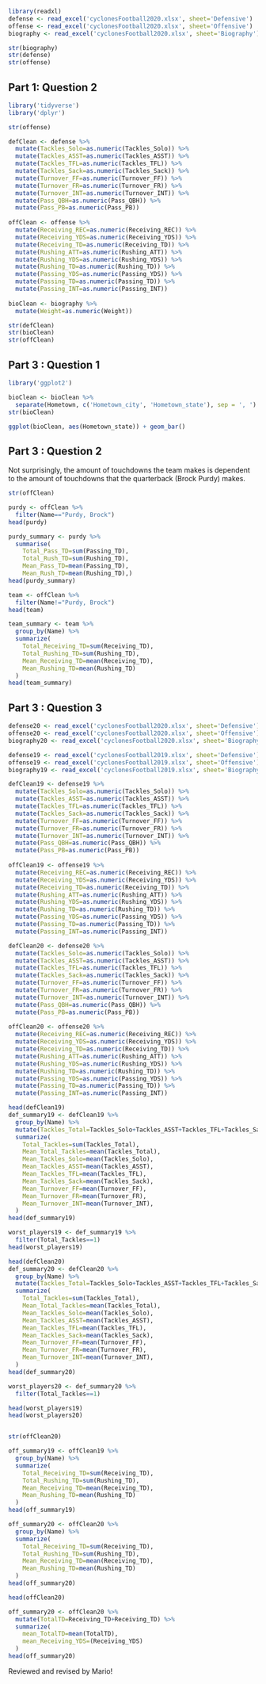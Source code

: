 ```r
library(readxl)
defense <- read_excel('cyclonesFootball2020.xlsx', sheet='Defensive')
offense <- read_excel('cyclonesFootball2020.xlsx', sheet='Offensive')
biography <- read_excel('cyclonesFootball2020.xlsx', sheet='Biography')

str(biography)
str(defense)
str(offense)
```

## Part 1: Question 2
```r
library('tidyverse')
library('dplyr')

str(offense)

defClean <- defense %>%
  mutate(Tackles_Solo=as.numeric(Tackles_Solo)) %>%
  mutate(Tackles_ASST=as.numeric(Tackles_ASST)) %>%
  mutate(Tackles_TFL=as.numeric(Tackles_TFL)) %>%
  mutate(Tackles_Sack=as.numeric(Tackles_Sack)) %>%
  mutate(Turnover_FF=as.numeric(Turnover_FF)) %>%
  mutate(Turnover_FR=as.numeric(Turnover_FR)) %>%
  mutate(Turnover_INT=as.numeric(Turnover_INT)) %>%
  mutate(Pass_QBH=as.numeric(Pass_QBH)) %>%
  mutate(Pass_PB=as.numeric(Pass_PB))
  
offClean <- offense %>%
  mutate(Receiving_REC=as.numeric(Receiving_REC)) %>%
  mutate(Receiving_YDS=as.numeric(Receiving_YDS)) %>%
  mutate(Receiving_TD=as.numeric(Receiving_TD)) %>%
  mutate(Rushing_ATT=as.numeric(Rushing_ATT)) %>%
  mutate(Rushing_YDS=as.numeric(Rushing_YDS)) %>%
  mutate(Rushing_TD=as.numeric(Rushing_TD)) %>%
  mutate(Passing_YDS=as.numeric(Passing_YDS)) %>%
  mutate(Passing_TD=as.numeric(Passing_TD)) %>%
  mutate(Passing_INT=as.numeric(Passing_INT))
  
bioClean <- biography %>%
  mutate(Weight=as.numeric(Weight))

str(defClean)
str(bioClean)
str(offClean)
```

## Part 3 : Question 1
```r
library('ggplot2')

bioClean <- bioClean %>%
  separate(Hometown, c('Hometown_city', 'Hometown_state'), sep = ', ')
str(bioClean)

ggplot(bioClean, aes(Hometown_state)) + geom_bar()
```

## Part 3 : Question 2
Not surprisingly, the amount of touchdowns the team makes is dependent to the amount of touchdowns that the quarterback (Brock Purdy) makes.
```r
str(offClean)

purdy <- offClean %>%
  filter(Name=="Purdy, Brock")
head(purdy)

purdy_summary <- purdy %>% 
  summarise(
    Total_Pass_TD=sum(Passing_TD),
    Total_Rush_TD=sum(Rushing_TD),
    Mean_Pass_TD=mean(Passing_TD),
    Mean_Rush_TD=mean(Rushing_TD),)
head(purdy_summary)

team <- offClean %>%
  filter(Name!="Purdy, Brock")
head(team)

team_summary <- team %>%
  group_by(Name) %>%
  summarize(
    Total_Receiving_TD=sum(Receiving_TD),
    Total_Rushing_TD=sum(Rushing_TD),
    Mean_Receiving_TD=mean(Receiving_TD),
    Mean_Rushing_TD=mean(Rushing_TD)
  )
head(team_summary)
```

## Part 3 : Question 3
```r
defense20 <- read_excel('cyclonesFootball2020.xlsx', sheet='Defensive')
offense20 <- read_excel('cyclonesFootball2020.xlsx', sheet='Offensive')
biography20 <- read_excel('cyclonesFootball2020.xlsx', sheet='Biography')

defense19 <- read_excel('cyclonesFootball2019.xlsx', sheet='Defensive')
offense19 <- read_excel('cyclonesFootball2019.xlsx', sheet='Offensive')
biography19 <- read_excel('cyclonesFootball2019.xlsx', sheet='Biography')

defClean19 <- defense19 %>%
  mutate(Tackles_Solo=as.numeric(Tackles_Solo)) %>%
  mutate(Tackles_ASST=as.numeric(Tackles_ASST)) %>%
  mutate(Tackles_TFL=as.numeric(Tackles_TFL)) %>%
  mutate(Tackles_Sack=as.numeric(Tackles_Sack)) %>%
  mutate(Turnover_FF=as.numeric(Turnover_FF)) %>%
  mutate(Turnover_FR=as.numeric(Turnover_FR)) %>%
  mutate(Turnover_INT=as.numeric(Turnover_INT)) %>%
  mutate(Pass_QBH=as.numeric(Pass_QBH)) %>%
  mutate(Pass_PB=as.numeric(Pass_PB))
  
offClean19 <- offense19 %>%
  mutate(Receiving_REC=as.numeric(Receiving_REC)) %>%
  mutate(Receiving_YDS=as.numeric(Receiving_YDS)) %>%
  mutate(Receiving_TD=as.numeric(Receiving_TD)) %>%
  mutate(Rushing_ATT=as.numeric(Rushing_ATT)) %>%
  mutate(Rushing_YDS=as.numeric(Rushing_YDS)) %>%
  mutate(Rushing_TD=as.numeric(Rushing_TD)) %>%
  mutate(Passing_YDS=as.numeric(Passing_YDS)) %>%
  mutate(Passing_TD=as.numeric(Passing_TD)) %>%
  mutate(Passing_INT=as.numeric(Passing_INT))

defClean20 <- defense20 %>%
  mutate(Tackles_Solo=as.numeric(Tackles_Solo)) %>%
  mutate(Tackles_ASST=as.numeric(Tackles_ASST)) %>%
  mutate(Tackles_TFL=as.numeric(Tackles_TFL)) %>%
  mutate(Tackles_Sack=as.numeric(Tackles_Sack)) %>%
  mutate(Turnover_FF=as.numeric(Turnover_FF)) %>%
  mutate(Turnover_FR=as.numeric(Turnover_FR)) %>%
  mutate(Turnover_INT=as.numeric(Turnover_INT)) %>%
  mutate(Pass_QBH=as.numeric(Pass_QBH)) %>%
  mutate(Pass_PB=as.numeric(Pass_PB))
  
offClean20 <- offense20 %>%
  mutate(Receiving_REC=as.numeric(Receiving_REC)) %>%
  mutate(Receiving_YDS=as.numeric(Receiving_YDS)) %>%
  mutate(Receiving_TD=as.numeric(Receiving_TD)) %>%
  mutate(Rushing_ATT=as.numeric(Rushing_ATT)) %>%
  mutate(Rushing_YDS=as.numeric(Rushing_YDS)) %>%
  mutate(Rushing_TD=as.numeric(Rushing_TD)) %>%
  mutate(Passing_YDS=as.numeric(Passing_YDS)) %>%
  mutate(Passing_TD=as.numeric(Passing_TD)) %>%
  mutate(Passing_INT=as.numeric(Passing_INT))

head(defClean19)
def_summary19 <- defClean19 %>%
  group_by(Name) %>%
  mutate(Tackles_Total=Tackles_Solo+Tackles_ASST+Tackles_TFL+Tackles_Sack) %>%
  summarize(
    Total_Tackles=sum(Tackles_Total),
    Mean_Total_Tackles=mean(Tackles_Total),
    Mean_Tackles_Solo=mean(Tackles_Solo),
    Mean_Tackles_ASST=mean(Tackles_ASST),
    Mean_Tackles_TFL=mean(Tackles_TFL),
    Mean_Tackles_Sack=mean(Tackles_Sack),
    Mean_Turnover_FF=mean(Turnover_FF),
    Mean_Turnover_FR=mean(Turnover_FR),
    Mean_Turnover_INT=mean(Turnover_INT),
  )
head(def_summary19)

worst_players19 <- def_summary19 %>%
  filter(Total_Tackles==1)
head(worst_players19)

head(defClean20)
def_summary20 <- defClean20 %>%
  group_by(Name) %>%
  mutate(Tackles_Total=Tackles_Solo+Tackles_ASST+Tackles_TFL+Tackles_Sack) %>%
  summarize(
    Total_Tackles=sum(Tackles_Total),
    Mean_Total_Tackles=mean(Tackles_Total),
    Mean_Tackles_Solo=mean(Tackles_Solo),
    Mean_Tackles_ASST=mean(Tackles_ASST),
    Mean_Tackles_TFL=mean(Tackles_TFL),
    Mean_Tackles_Sack=mean(Tackles_Sack),
    Mean_Turnover_FF=mean(Turnover_FF),
    Mean_Turnover_FR=mean(Turnover_FR),
    Mean_Turnover_INT=mean(Turnover_INT),
  )
head(def_summary20)

worst_players20 <- def_summary20 %>%
  filter(Total_Tackles==1)

head(worst_players19)
head(worst_players20)


str(offClean20)

off_summary19 <- offClean19 %>%
  group_by(Name) %>%
  summarize(
    Total_Receiving_TD=sum(Receiving_TD),
    Total_Rushing_TD=sum(Rushing_TD),
    Mean_Receiving_TD=mean(Receiving_TD),
    Mean_Rushing_TD=mean(Rushing_TD)
  )
head(off_summary19)

off_summary20 <- offClean20 %>%
  group_by(Name) %>%
  summarize(
    Total_Receiving_TD=sum(Receiving_TD),
    Total_Rushing_TD=sum(Rushing_TD),
    Mean_Receiving_TD=mean(Receiving_TD),
    Mean_Rushing_TD=mean(Rushing_TD)
  )
head(off_summary20)
```
```r
head(offClean20)

off_summary20 <- offClean20 %>%
  mutate(TotalTD=Receiving_TD+Receiving_TD) %>%
  summarize(
    mean_TotalTD=mean(TotalTD),
    mean_Receiving_YDS=(Receiving_YDS)
  )
head(off_summary20)
```

Reviewed and revised by Mario!